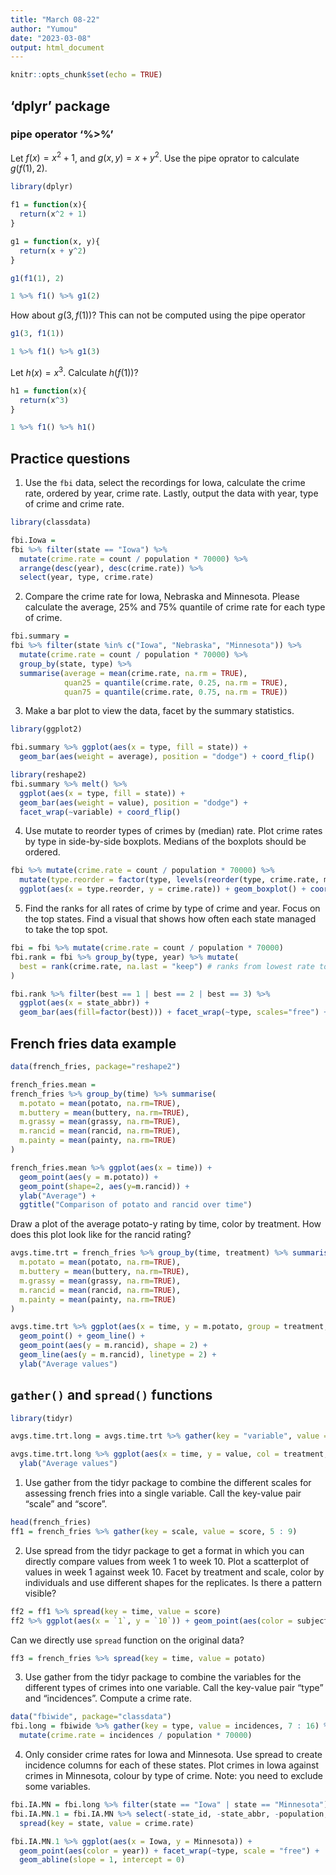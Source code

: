 ```yaml
---
title: "March 08-22"
author: "Yumou"
date: "2023-03-08"
output: html_document
---
```


```r
knitr::opts_chunk$set(echo = TRUE)
```

## 'dplyr' package

### pipe operator '%>%'

Let $f(x) = x^2 + 1$, and $g(x, y) = x + y^2$. Use the pipe oprator to calculate $g(f(1), 2)$.

```r
library(dplyr)

f1 = function(x){
  return(x^2 + 1)
}

g1 = function(x, y){
  return(x + y^2)
}

g1(f1(1), 2)

1 %>% f1() %>% g1(2)
```

How about $g(3, f(1))$? This can not be computed using the pipe operator

```r
g1(3, f1(1))

1 %>% f1() %>% g1(3)
```

Let $h(x) = x^3$. Calculate $h(f(1))$?

```r
h1 = function(x){
  return(x^3)
}

1 %>% f1() %>% h1()
```

## Practice questions

1. Use the `fbi` data, select the recordings for Iowa, calculate the crime rate, ordered by year, crime rate. Lastly, output the data with year, type of crime and crime rate.

```r
library(classdata)

fbi.Iowa = 
fbi %>% filter(state == "Iowa") %>% 
  mutate(crime.rate = count / population * 70000) %>%
  arrange(desc(year), desc(crime.rate)) %>%
  select(year, type, crime.rate)
```

2. Compare the crime rate for Iowa, Nebraska and Minnesota. Please calculate the average, 25% and 75% quantile of crime rate for each type of crime.

```r
fbi.summary = 
fbi %>% filter(state %in% c("Iowa", "Nebraska", "Minnesota")) %>% 
  mutate(crime.rate = count / population * 70000) %>%
  group_by(state, type) %>%
  summarise(average = mean(crime.rate, na.rm = TRUE),
            quan25 = quantile(crime.rate, 0.25, na.rm = TRUE),
            quan75 = quantile(crime.rate, 0.75, na.rm = TRUE))
```

3. Make a bar plot to view the data, facet by the summary statistics.

```r
library(ggplot2)

fbi.summary %>% ggplot(aes(x = type, fill = state)) + 
  geom_bar(aes(weight = average), position = "dodge") + coord_flip()

library(reshape2)
fbi.summary %>% melt() %>% 
  ggplot(aes(x = type, fill = state)) + 
  geom_bar(aes(weight = value), position = "dodge") + 
  facet_wrap(~variable) + coord_flip()
```

4. Use mutate to reorder types of crimes by (median) rate. Plot crime rates by type in side-by-side boxplots. Medians of the boxplots should be ordered.

```r
fbi %>% mutate(crime.rate = count / population * 70000) %>%
  mutate(type.reorder = factor(type, levels(reorder(type, crime.rate, median, na.rm = TRUE)))) %>%
  ggplot(aes(x = type.reorder, y = crime.rate)) + geom_boxplot() + coord_flip()
```

5. Find the ranks for all rates of crime by type of crime and year. Focus on the top states. Find a visual that shows how often each state managed to take the top spot.

```r
fbi = fbi %>% mutate(crime.rate = count / population * 70000)
fbi.rank = fbi %>% group_by(type, year) %>% mutate(
  best = rank(crime.rate, na.last = "keep") # ranks from lowest rate to highest rate
)

fbi.rank %>% filter(best == 1 | best == 2 | best == 3) %>% 
  ggplot(aes(x = state_abbr)) +
  geom_bar(aes(fill=factor(best))) + facet_wrap(~type, scales="free") + coord_flip()

```

## French fries data example

```r
data(french_fries, package="reshape2")

french_fries.mean = 
french_fries %>% group_by(time) %>% summarise(
  m.potato = mean(potato, na.rm=TRUE),
  m.buttery = mean(buttery, na.rm=TRUE),
  m.grassy = mean(grassy, na.rm=TRUE),
  m.rancid = mean(rancid, na.rm=TRUE),
  m.painty = mean(painty, na.rm=TRUE)
)

french_fries.mean %>% ggplot(aes(x = time)) + 
  geom_point(aes(y = m.potato)) +
  geom_point(shape=2, aes(y=m.rancid)) + 
  ylab("Average") + 
  ggtitle("Comparison of potato and rancid over time")
```

Draw a plot of the average potato-y rating by time, color by treatment.
How does this plot look like for the rancid rating?

```r
avgs.time.trt = french_fries %>% group_by(time, treatment) %>% summarise(
  m.potato = mean(potato, na.rm=TRUE),
  m.buttery = mean(buttery, na.rm=TRUE),
  m.grassy = mean(grassy, na.rm=TRUE),
  m.rancid = mean(rancid, na.rm=TRUE),
  m.painty = mean(painty, na.rm=TRUE)
)

avgs.time.trt %>% ggplot(aes(x = time, y = m.potato, group = treatment, color = treatment)) + 
  geom_point() + geom_line() + 
  geom_point(aes(y = m.rancid), shape = 2) + 
  geom_line(aes(y = m.rancid), linetype = 2) + 
  ylab("Average values")
```

## `gather()` and `spread()` functions

```r
library(tidyr)

avgs.time.trt.long = avgs.time.trt %>% gather(key = "variable", value = "value", 3 : 7)

avgs.time.trt.long %>% ggplot(aes(x = time, y = value, col = treatment, group = interaction(variable, treatment))) + geom_point(aes(shape = variable)) + geom_line(aes(linetype = variable)) + 
  ylab("Average values")
```


1. Use gather from the tidyr package to combine the different scales for assessing french fries into a single variable. Call the key-value pair “scale” and “score”.

```r
head(french_fries)
ff1 = french_fries %>% gather(key = scale, value = score, 5 : 9)
```


2. Use spread from the tidyr package to get a format in which you can directly compare values from week 1 to week 10. Plot a scatterplot of values in week 1 against week 10. Facet by treatment and scale, color by individuals and use different shapes for the replicates. Is there a pattern visible?

```r
ff2 = ff1 %>% spread(key = time, value = score)
ff2 %>% ggplot(aes(x = `1`, y = `10`)) + geom_point(aes(color = subject, shape = factor(rep))) + facet_grid(treatment ~ scale)
```

Can we directly use `spread` function on the original data?

```r
ff3 = french_fries %>% spread(key = time, value = potato)
```

3. Use gather from the tidyr package to combine the variables for the different types of crimes into one variable. Call the key-value pair “type” and “incidences”. Compute a crime rate.

```r
data("fbiwide", package="classdata")
fbi.long = fbiwide %>% gather(key = type, value = incidences, 7 : 16) %>%
  mutate(crime.rate = incidences / population * 70000)
```

4. Only consider crime rates for Iowa and Minnesota. Use spread to create incidence columns for each of these states. Plot crimes in Iowa against crimes in Minnesota, colour by type of crime. Note: you need to exclude some variables.

```r
fbi.IA.MN = fbi.long %>% filter(state == "Iowa" | state == "Minnesota")
fbi.IA.MN.1 = fbi.IA.MN %>% select(-state_id, -state_abbr, -population, -violent_crime, -incidences) %>%
  spread(key = state, value = crime.rate)

fbi.IA.MN.1 %>% ggplot(aes(x = Iowa, y = Minnesota)) + 
  geom_point(aes(color = year)) + facet_wrap(~type, scale = "free") + 
  geom_abline(slope = 1, intercept = 0)
```

